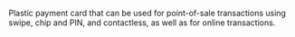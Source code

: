 Plastic payment card that can be used for point-of-sale transactions using swipe, chip and PIN, and contactless, as well as for online transactions.